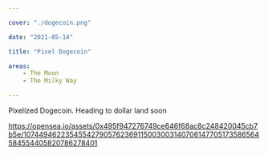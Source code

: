 ```yaml
---

cover: "./dogecoin.png"

date: "2021-05-14"

title: "Pixel Dogecoin"

areas:
    - The Moon
    - The Milky Way

---
```


Pixelized Dogecoin. Heading to dollar land soon

https://opensea.io/assets/0x495f947276749ce646f68ac8c248420045cb7b5e/107449462235455427905762369115003003140706147705173586564584554405820786278401